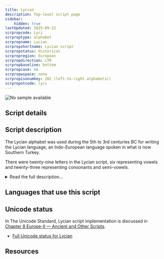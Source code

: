 ```yaml
---
title: Lycian
description: Top-level script page
sidebar:
    hidden: true
lastUpdated: 2025-09-22
scrpropcode: Lyci
scrproptype: alphabet
scrpropname: Lycian
scrpropshortname: Lycian script
scrpropstatus: Historical
scrpropregion: European
scrpropdirection: LTR
scrpropbaseline: bottom
scrpropcase: no
scrpropwspace: none
scrpropisonumkey: 202 (left-to-right alphabetic)
scrpropotcode: lyci
---
```



![No sample available](../images/nosample.png)



## Script details

<ScriptDetails />

## Script description

The Lycian alphabet was used during the 5th to 3rd centuries BC for writing the Lycian language, an Indo-European language spoken in what is now Southern Turkey.

There were twenty-nine letters in the Lycian script, six representing vowels and twenty-three representing consonants and semi-vowels.

<details>
<summary>Read the full description...</summary>The shapes of the letters were based on those of the archaic Greek alphabet, but visually similar letters did not necessarily represent the same sounds in both scripts.

Lycian was almost always written from left to right, although there are some examples in which it was written from right to left. Spaces were not left between words, but a two-dot word divider was often used.
</details>

## Languages that use this script

<WsList script='Lyci' wsMax='5' />

## Unicode status

In The Unicode Standard, Lycian script implementation is discussed in [Chapter 8 Europe-II — Ancient and Other Scripts](https://www.unicode.org/versions/latest/core-spec/chapter-8/#G26507).

- [Full Unicode status for Lycian](/scrlang/unicode/lyci-unicode)



## Resources

<ScriptResources detailSummary='seemore' />

